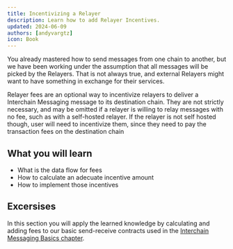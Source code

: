```yaml
---
title: Incentivizing a Relayer
description: Learn how to add Relayer Incentives.
updated: 2024-06-09
authors: [andyvargtz]
icon: Book
---
```


You already mastered how to send messages from one chain to another, but we have been working under the assumption that all messages will be picked by the Relayers. That is not always true, and external Relayers might want to have something in exchange for their services.

Relayer fees are an optional way to incentivize relayers to deliver a Interchain Messaging message to its destination chain. They are not strictly necessary, and may be omitted if a relayer is willing to relay messages with no fee, such as with a self-hosted relayer. If the relayer is not self hosted though, user will need to incentivize them, since they need to pay the transaction fees on the destination chain

## What you will learn

- What is the data flow for fees
- How to calculate an adecuate incentive amount
- How to implement those incentives

## Excersises

In this section you will apply the learned knowledge by calculating and adding fees to our basic send-receive contracts used in the [Interchain Messaging Basics chapter](/course/interchain-messaging/04-icm-basics/01-icm-basics).